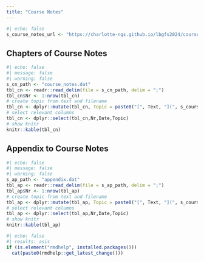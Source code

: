 ```yaml
---
title: "Course Notes"
---
```


```r
#| echo: false
s_course_notes_url <- "https://charlotte-ngs.github.io/lbgfs2024/course_notes/"
```

## Chapters of Course Notes

```r
#| echo: false
#| message: false
#| warning: false
s_cn_path <- "course_notes.dat"
tbl_cn <- readr::read_delim(file = s_cn_path, delim = ";")
tbl_cn$Nr <- 1:nrow(tbl_cn)
# create topic from text and filename
tbl_cn <- dplyr::mutate(tbl_cn, Topic = paste0("[", Text, "](", s_course_notes_url, Filename,")"))
# select relevant columns
tbl_cn <- dplyr::select(tbl_cn,Nr,Date,Topic)
# show knitr
knitr::kable(tbl_cn)
```


## Appendix to Course Notes

```r
#| echo: false
#| message: false
#| warning: false
s_ap_path <- "appendix.dat"
tbl_ap <- readr::read_delim(file = s_ap_path, delim = ";")
tbl_ap$Nr <- 1:nrow(tbl_ap)
# create topic from text and filename
tbl_ap <- dplyr::mutate(tbl_ap, Topic = paste0("[", Text, "](", s_course_notes_url, Filename,")"))
# select relevant columns
tbl_ap <- dplyr::select(tbl_ap,Nr,Date,Topic)
# show knitr
knitr::kable(tbl_ap)

```



```r
#| echo: false
#| results: asis
if (is.element("rmdhelp", installed.packages()))
  cat(paste0(rmdhelp::get_latest_change()))
```

